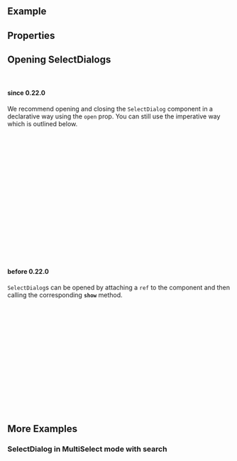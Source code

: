 
<Meta of={ComponentStories} />

<DocsHeader />

<br />

## Example

<Canvas of={ComponentStories.Default} />

## Properties

<ControlsWithNote of={ComponentStories.Default} />

<DomRefTable rows={DialogDomRef} />

## Opening SelectDialogs

<br />

#### since 0.22.0

We recommend opening and closing the `SelectDialog` component in a declarative way using the `open` prop.
You can still use the imperative way which is outlined below.

```jsx
const MyComponentWithSelectDialog = () => {
  const [dialogIsOpen, setDialogIsOpen] = useState(false);
  return (
    <>
      <Button
        onClick={() => {
          setDialogIsOpen(true);
        }}
      >
        Open SelectDialog
      </Button>
      <SelectDialog open={dialogIsOpen} headerText="Select Product">
        <StandardListItem image="pathToImg" description="description">
          Product
        </StandardListItem>
      </SelectDialog>
    </>
  );
};
```

#### before 0.22.0

`SelectDialog`s can be opened by attaching a `ref` to the component and then calling the corresponding **`show`** method.

```jsx
const SelectDialogComponent = () => {
  const dialogRef = useRef(null);
  const onButtonClick = () => {
    dialogRef.current.show();
  };
  return (
    <>
      <Button onClick={onButtonClick}>Open SelectDialog</Button>
      <SelectDialog ref={dialogRef} headerText="Select Product">
        <StandardListItem image="pathToImg" description="description">
          Product
        </StandardListItem>
      </SelectDialog>
    </>
  );
};
```

## More Examples

### SelectDialog in MultiSelect mode with search

<Canvas of={ComponentStories.MultiSelect} />

<Footer />
